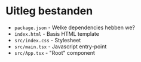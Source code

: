 # Uitleg bestanden

- `package.json` - Welke dependencies hebben we?
- `index.html` - Basis HTML template
- `src/index.css` - Stylesheet
- `src/main.tsx` - Javascript entry-point
- `src/App.tsx` - "Root" component
